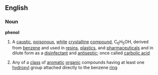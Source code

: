 ==English==

===Noun===
{{wikipedia}}
'''phenol'''
#A [[caustic]], [[poisonous]], [[white]] [[crystalline]] [[compound]], C<sub>6</sub>H<sub>5</sub>OH, derived from [[benzene]] and used in [[resin]]s, [[plastic]]s, and [[pharmaceutical]]s and in dilute form as a [[disinfectant]] and [[antiseptic]]; once called [[carbolic acid]]
#{{chemistry}} Any of a [[class]] of [[aromatic]] [[organic]] compounds having at least one [[hydroxyl]] group attached directly to the benzene [[ring]]